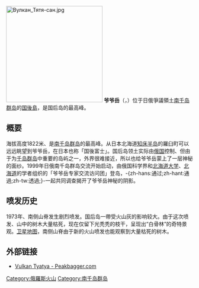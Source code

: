 {{Unreferenced|time=2021-01-21T22:03:39+00:00}}
[[File:Вулкан_Тятя-сан.jpg|260px]]
{{Location map|Russia Kuril Islands|relief=yes |width=250 |caption=在千島群島的位置}}
'''爷爷岳'''（{{jpn|j=爺爺岳|hg=ちゃちゃだけ|rm=Chacha dake|f=y}}，{{lang-rus|Тятя|Tyatya}}）位于日俄爭議領土[[南千岛群岛|南千岛群岛]]的[[国後島|国後島]]，是国后岛的最高峰。
==概要==
海拔高度1822米、是[[南千岛群岛|南千岛群岛]]的最高峰。从日本北海道[[知床半岛|知床半岛]]的羅臼町可以远远眺望到爷爷岳，在日本也称「国後富士」。国后岛领土实际由[[俄国|俄国]]控制、但由于为[[千岛群岛|千岛群岛]]中重要的岛屿之一，外界很难接近，所以也给爷爷岳蒙上了一层神秘的面纱。1999年日俄南千岛群岛交流开始启动，由俄国科学界和[[北海道大学|北海道大学]]、[[北海道|北海道]]的学者组织的「爷爷岳专家交流访问团」登岛，-{zh-hans:通过;zh-hant:通過;zh-tw:透過;}-一起共同调查揭开了爷爷岳神秘的阴影。

== 喷发历史 ==
1973年、南侧山脊发生剧烈喷发。国后岛一帶受火山灰的影响较大。由于这次喷发、山中的树木大量枯死，现在仅留下光秃秃的枝干，呈现出“白骨林”的奇特景观。[http://maps.google.co.jp/?ll=44.325567,146.269913&spn=0.109541,0.31929&t=k 卫星地图]，南侧山脊由于新的火山喷发也能观察到大量枯死的树木。

== 外部链接 ==
* [http://www.peakbagger.com/peak.aspx?pid=17655 Vulkan Tyatya - Peakbagger.com] {{Wayback|url=http://www.peakbagger.com/peak.aspx?pid=17655 |date=20160826105109 }}
{{DEFAULTSORT:Chachadake}}

[[Category:俄羅斯火山|Category:俄羅斯火山]]
[[Category:南千岛群岛|Category:南千岛群岛]]